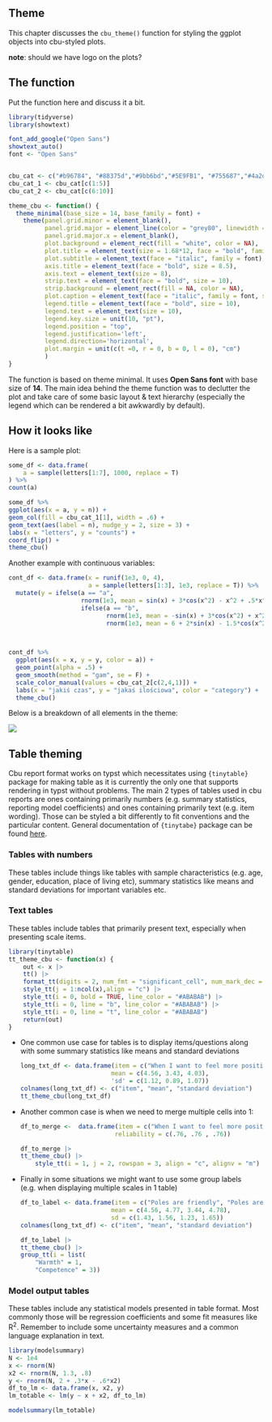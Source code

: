 ## Theme

This chapter discusses the `cbu_theme()` function for styling the ggplot objects into cbu-styled plots.

**note**: should we have logo on the plots?

## The function

Put the function here and discuss it a bit.

```r
library(tidyverse)
library(showtext)

font_add_google("Open Sans")
showtext_auto()
font <- "Open Sans"


cbu_cat <- c("#b96784", "#88375d","#9bb6bd","#5E9FB1", "#755687","#4a2d5e", "#eb676c","#aa2041", "#f2d1ab", "#dd9d38")
cbu_cat_1 <- cbu_cat[c(1:5)]
cbu_cat_2 <- cbu_cat[c(6:10)]

theme_cbu <- function() {
  theme_minimal(base_size = 14, base_family = font) +
    theme(panel.grid.minor = element_blank(),
          panel.grid.major = element_line(color = "grey80", linewidth = .5),
          panel.grid.major.x = element_blank(),
          plot.background = element_rect(fill = "white", color = NA),
          plot.title = element_text(size = 1.68*12, face = "bold", family = font),
          plot.subtitle = element_text(face = "italic", family = font),
          axis.title = element_text(face = "bold", size = 8.5),
          axis.text = element_text(size = 8),
          strip.text = element_text(face = "bold", size = 10),
          strip.background = element_rect(fill = NA, color = NA),
          plot.caption = element_text(face = "italic", family = font, size = 8),
          legend.title = element_text(face = "bold", size = 10),
          legend.text = element_text(size = 10),
          legend.key.size = unit(10, "pt"),
          legend.position = "top",
          legend.justification='left',
          legend.direction='horizontal',
          plot.margin = unit(c(t =0, r = 0, b = 0, l = 0), "cm")
          )
}
```

The function is based on theme minimal. It uses **Open Sans font** with base size of **14**. The main idea behind the theme function was to declutter the plot and take care of some basic layout & text hierarchy (especially the legend which can be rendered a bit awkwardly by default).

## How it looks like

Here is a sample plot:

```r
some_df <- data.frame(
    a = sample(letters[1:7], 1000, replace = T)
) %>%
count(a)

some_df %>%
ggplot(aes(x = a, y = n)) +
geom_col(fill = cbu_cat_1[1], width = .6) +
geom_text(aes(label = n), nudge_y = 2, size = 3) +
labs(x = "letters", y = "counts") +
coord_flip() +
theme_cbu()
```

Another example with continuous variables:

```r
cont_df <- data.frame(x = runif(1e3, 0, 4),
                      a = sample(letters[1:3], 1e3, replace = T)) %>%
  mutate(y = ifelse(a == "a",
                    rnorm(1e3, mean = sin(x) + 3*cos(x^2) - x^2 + .5*x^3),
                    ifelse(a == "b",
                           rnorm(1e3, mean = -sin(x) + 3*cos(x^2) + x^2 - .2*x^3),
                           rnorm(1e3, mean = 6 + 2*sin(x) - 1.5*cos(x^2) - x^2 + .5*x^3))))
           


cont_df %>%
  ggplot(aes(x = x, y = y, color = a)) +
  geom_point(alpha = .5) +
  geom_smooth(method = "gam", se = F) +
  scale_color_manual(values = cbu_cat_2[c(2,4,1)]) +
  labs(x = "jakiś czas", y = "jakaś ilościowa", color = "category") +
  theme_cbu()
```

Below is a breakdown of all elements in the theme:

![](images/clipboard-1620097183.png)

## Table theming

Cbu report format works on typst which necessitates using `{tinytable}` package for making table as it is currently the only one that supports rendering in typst without problems. The main 2 types of tables used in cbu reports are ones containing primarily numbers (e.g. summary statistics, reporting model coefficients) and ones containing primarily text (e.g. item wording). Those can be styled a bit differently to fit conventions and the particular content. General documentation of `{tinytabe}` package can be found [here](https://vincentarelbundock.github.io/tinytable/).

### Tables with numbers

These tables include things like tables with sample characteristics (e.g. age, gender, education, place of living etc), summary statistics like means and standard deviations for important variables etc.

### Text tables

These tables include tables that primarily present text, especially when presenting scale items.

```r
library(tinytable)
tt_theme_cbu <- function(x) {
    out <- x |>
    tt() |>
    format_tt(digits = 2, num_fmt = "significant_cell", num_mark_dec = ",") |>
    style_tt(j = 1:ncol(x),align = "c") |>
    style_tt(i = 0, bold = TRUE, line_color = "#ABABAB") |>
    style_tt(i = 0, line = "b", line_color = "#ABABAB") |>
    style_tt(i = 0, line = "t", line_color = "#ABABAB")
    return(out)
}

```

-   One common use case for tables is to display items/questions along with some summary statistics like means and standard deviations

    ```r
    long_txt_df <- data.frame(item = c("When I want to feel more positive emotion (such as joy or amusement I change what I'm thinking about", "When I am feeling positive emotions I am careful not to express them", "I control my emotions by not expressing them"),
                             mean = c(4.56, 3.43, 4.03),
                             'sd' = c(1.12, 0.89, 1.07))
    colnames(long_txt_df) <- c("item", "mean", "standard deviation")
    tt_theme_cbu(long_txt_df)
    ```

-   Another common case is when we need to merge multiple cells into 1:

    ```r
    df_to_merge <-  data.frame(item = c("When I want to feel more positive emotion (such as joy or amusement I change what I'm thinking about", "When I am feeling positive emotions I am careful not to express them", "I control my emotions by not expressing them"),
                              reliability = c(.76, .76 , .76))

    df_to_merge |>
    tt_theme_cbu() |>
        style_tt(i = 1, j = 2, rowspan = 3, align = "c", alignv = "m")
    ```

-   Finally in some situations we might want to use some group labels (e.g. when displaying multiple scales in 1 table)

    ```r
    df_to_label <- data.frame(item = c("Poles are friendly", "Poles are warm", "Poles are competent", "Poles are capable"),
                             mean = c(4.56, 4.77, 3.44, 4.78),
                             sd = c(1.43, 1.56, 1.23, 1.65))
    colnames(long_txt_df) <- c("item", "mean", "standard deviation")

    df_to_label |>
    tt_theme_cbu() |>
    group_tt(i = list(
        "Warmth" = 1,
        "Competence" = 3))
    ```

### Model output tables

These tables include any statistical models presented in table format. Most commonly those will be regression coefficients and some fit measures like R^2^. Remember to include some uncertainty measures and a common language explanation in text.

```r
library(modelsummary)
N <- 1e4
x <- rnorm(N)
x2 <- rnorm(N, 1.3, .8)
y <- rnorm(N, 2 + .3*x - .6*x2)
df_to_lm <- data.frame(x, x2, y)
lm_totable <- lm(y ~ x + x2, df_to_lm)

modelsummary(lm_totable)
```